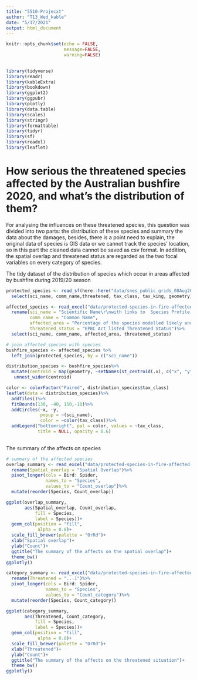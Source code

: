 ```yaml
---
title: "5510-Projecxt"
author: "T13_Wed_kable"
date: "5/17/2021"
output: html_document
---
```


```r
knitr::opts_chunk$set(echo = FALSE, 
                      message=FALSE, 
                      warning=FALSE)

                    
library(tidyverse)
library(readr)
library(kableExtra)
library(bookdown)
library(ggplot2)
library(ggpubr)
library(plotly)
library(data.table)
library(scales)
library(stringr)      
library(formattable)
library(tidyr)
library(sf)
library(readxl)
library(leaflet)
```



# How serious the threatened species affected by the Australian bushfire 2020, and what’s the distribution of them?

For analysing the influences on these threatened species, this question was divided into two parts: the distribution of these species and summary the data about the damages, besides, there is a point need to explain, the original data of species is GIS data or we cannot track the species' location, so in this part the cleaned data cannot be saved as csv format. In addition, the spatial overlap and threatened status are regarded as the two focal variables on every category of species.

The tidy dataset of the distribution of species which occur in areas affected by bushfire during 2019/20 season
```r
protected_species <- read_sf(here::here("data/snes_public_grids_08Aug2019_shapefile/snes_species_combined.shp")) %>%
  select(sci_name, comm_name,threatened, tax_class, tax_king, geometry)
```

```r
affected_species <- read_excel("data/protected-species-in-fire-affected-areas-20Jan.xlsx", sheet = 1, range= "C47:I378") %>%
  rename(sci_name = "Scientific Name\r\nwith links to  Species Profile and Threats (SPRAT) database for map and conservation documents",
         comm_name = "Common Name",
         affected_area = "Percentage of the species modelled likely and known distribution within fire affected areas",
         threatened_status = "EPBC Act listed Threatened Status")%>%
  select(sci_name, comm_name, affected_area, threatened_status)

# join affected_species with species
bushfire_species <- affected_species %>%
  left_join(protected_species, by = c("sci_name"))
```

```r
distribution_species <- bushfire_species%>%
  mutate(centroid = map(geometry, ~setNames(st_centroid(.x), c("x", "y")))) %>%
   unnest_wider(centroid)
```

```r
color <- colorFactor("Paired", distribution_species$tax_class)
leaflet(data = distribution_species)%>%
  addTiles()%>%
  fitBounds(130, -40, 150,-10)%>%
  addCircles(~x, ~y,
             popup = ~(sci_name),
             color = ~color(tax_class))%>%
  addLegend("bottomright", pal = color, values = ~tax_class, 
            title = NULL, opacity = 0.6)
  
```

The summary of the affects on species
```r
# summary of the affected species
overlap_summary <- read_excel("data/protected-species-in-fire-affected-areas-20Jan.xlsx", sheet = 2, range = "B13:J17")%>%
  rename(Spatial_overlap = "Spatial Overlap")%>%
  pivot_longer(cols = Bird: Spider,
               names_to = "Species",
               values_to = "Count_overlap")%>%
  mutate(reorder(Species, Count_overlap))

ggplot(overlap_summary,
       aes(Spatial_overlap, Count_overlap,
           fill = Species,
           label = Species))+
  geom_col(position = "fill",
            alpha = 0.8)+
  scale_fill_brewer(palette = "OrRd")+
  xlab("Spatial overlap")+
  ylab("Count")+
  ggtitle("The summary of the affects on the spatial overlap")+
  theme_bw()
ggplotly()
```

```r
category_summary <- read_excel("data/protected-species-in-fire-affected-areas-20Jan.xlsx", sheet = 2, range = "B22:J26")%>%
  rename(Threatened = "...1")%>%
  pivot_longer(cols = Bird: Spider,
               names_to = "Species",
               values_to = "Count_category")%>%
  mutate(reorder(Species, Count_category))

ggplot(category_summary,
       aes(Threatened, Count_category,
           fill = Species,
           label = Species))+
  geom_col(position = "fill",
            alpha = 0.8)+
  scale_fill_brewer(palette = "OrRd")+
  xlab("Threatened")+
  ylab("Count")+
  ggtitle("The summary of the affects on the threatened situation")+
  theme_bw()
ggplotly()
```
